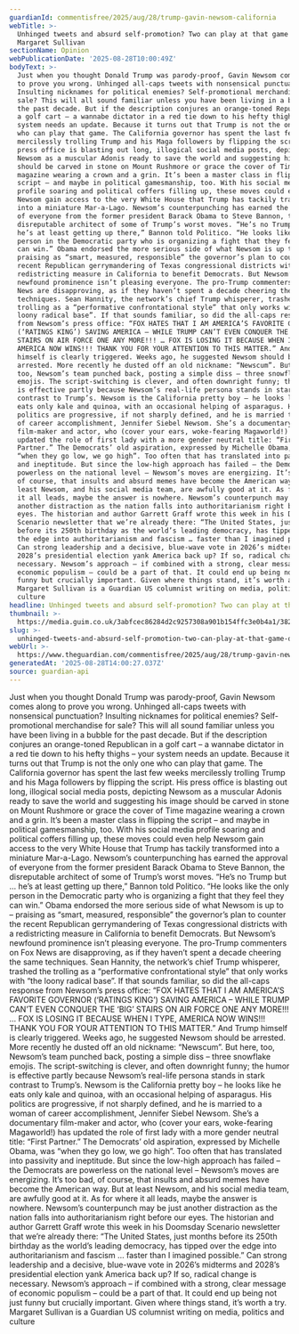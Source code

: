 ```yaml
---
guardianId: commentisfree/2025/aug/28/trump-gavin-newsom-california
webTitle: >-
  Unhinged tweets and absurd self-promotion? Two can play at that game |
  Margaret Sullivan
sectionName: Opinion
webPublicationDate: '2025-08-28T10:00:49Z'
bodyText: >-
  Just when you thought Donald Trump was parody-proof, Gavin Newsom comes along
  to prove you wrong. Unhinged all-caps tweets with nonsensical punctuation?
  Insulting nicknames for political enemies? Self-promotional merchandise for
  sale? This will all sound familiar unless you have been living in a bubble for
  the past decade. But if the description conjures an orange-toned Republican in
  a golf cart – a wannabe dictator in a red tie down to his hefty thighs – your
  system needs an update. Because it turns out that Trump is not the only one
  who can play that game. The California governor has spent the last few weeks
  mercilessly trolling Trump and his Maga followers by flipping the script. His
  press office is blasting out long, illogical social media posts, depicting
  Newsom as a muscular Adonis ready to save the world and suggesting his image
  should be carved in stone on Mount Rushmore or grace the cover of Time
  magazine wearing a crown and a grin. It’s been a master class in flipping the
  script – and maybe in political gamesmanship, too. With his social media
  profile soaring and political coffers filling up, these moves could even help
  Newsom gain access to the very White House that Trump has tackily transformed
  into a miniature Mar-a-Lago. Newsom’s counterpunching has earned the approval
  of everyone from the former president Barack Obama to Steve Bannon, the
  disreputable architect of some of Trump’s worst moves. “He’s no Trump but …
  he’s at least getting up there,” Bannon told Politico. “He looks like the only
  person in the Democratic party who is organizing a fight that they feel they
  can win.” Obama endorsed the more serious side of what Newsom is up to –
  praising as “smart, measured, responsible” the governor’s plan to counter the
  recent Republican gerrymandering of Texas congressional districts with a
  redistricting measure in California to benefit Democrats. But Newsom’s
  newfound prominence isn’t pleasing everyone. The pro-Trump commenters on Fox
  News are disapproving, as if they haven’t spent a decade cheering the same
  techniques. Sean Hannity, the network’s chief Trump whisperer, trashed the
  trolling as a “performative confrontational style” that only works with “the
  loony radical base”. If that sounds familiar, so did the all-caps response
  from Newsom’s press office: “FOX HATES THAT I AM AMERICA’S FAVORITE GOVERNOR
  (‘RATINGS KING’) SAVING AMERICA – WHILE TRUMP CAN’T EVEN CONQUER THE ‘BIG’
  STAIRS ON AIR FORCE ONE ANY MORE!!! … FOX IS LOSING IT BECAUSE WHEN I TYPE,
  AMERICA NOW WINS!!! THANK YOU FOR YOUR ATTENTION TO THIS MATTER.” And Trump
  himself is clearly triggered. Weeks ago, he suggested Newsom should be
  arrested. More recently he dusted off an old nickname: “Newscum”. But here,
  too, Newsom’s team punched back, posting a simple diss – three snowflake
  emojis. The script-switching is clever, and often downright funny; the humor
  is effective partly because Newsom’s real-life persona stands in stark
  contrast to Trump’s. Newsom is the California pretty boy – he looks like he
  eats only kale and quinoa, with an occasional helping of asparagus. His
  politics are progressive, if not sharply defined, and he is married to a woman
  of career accomplishment, Jennifer Siebel Newsom. She’s a documentary
  film-maker and actor, who (cover your ears, woke-fearing Magaworld!) has
  updated the role of first lady with a more gender neutral title: “First
  Partner.” The Democrats’ old aspiration, expressed by Michelle Obama, was
  “when they go low, we go high”. Too often that has translated into passivity
  and ineptitude. But since the low-high approach has failed – the Democrats are
  powerless on the national level – Newsom’s moves are energizing. It’s too bad,
  of course, that insults and absurd memes have become the American way. But at
  least Newsom, and his social media team, are awfully good at it. As for where
  it all leads, maybe the answer is nowhere. Newsom’s counterpunch may be just
  another distraction as the nation falls into authoritarianism right before our
  eyes. The historian and author Garrett Graff wrote this week in his Doomsday
  Scenario newsletter that we’re already there: “The United States, just months
  before its 250th birthday as the world’s leading democracy, has tipped over
  the edge into authoritarianism and fascism … faster than I imagined possible.”
  Can strong leadership and a decisive, blue-wave vote in 2026’s midterms and
  2028’s presidential election yank America back up? If so, radical change is
  necessary. Newsom’s approach – if combined with a strong, clear message of
  economic populism – could be a part of that. It could end up being not just
  funny but crucially important. Given where things stand, it’s worth a try.
  Margaret Sullivan is a Guardian US columnist writing on media, politics and
  culture
headline: Unhinged tweets and absurd self-promotion? Two can play at that game
thumbnail: >-
  https://media.guim.co.uk/3abfcec86284d2c9257308a901b154ffc3e0b4a1/382_0_6881_5504/500.jpg
slug: >-
  unhinged-tweets-and-absurd-self-promotion-two-can-play-at-that-game-or-margaret-sullivan
webUrl: >-
  https://www.theguardian.com/commentisfree/2025/aug/28/trump-gavin-newsom-california
generatedAt: '2025-08-28T14:00:27.037Z'
source: guardian-api
---
```

Just when you thought Donald Trump was parody-proof, Gavin Newsom comes along to prove you wrong. Unhinged all-caps tweets with nonsensical punctuation? Insulting nicknames for political enemies? Self-promotional merchandise for sale? This will all sound familiar unless you have been living in a bubble for the past decade. But if the description conjures an orange-toned Republican in a golf cart – a wannabe dictator in a red tie down to his hefty thighs – your system needs an update. Because it turns out that Trump is not the only one who can play that game. The California governor has spent the last few weeks mercilessly trolling Trump and his Maga followers by flipping the script. His press office is blasting out long, illogical social media posts, depicting Newsom as a muscular Adonis ready to save the world and suggesting his image should be carved in stone on Mount Rushmore or grace the cover of Time magazine wearing a crown and a grin. It’s been a master class in flipping the script – and maybe in political gamesmanship, too. With his social media profile soaring and political coffers filling up, these moves could even help Newsom gain access to the very White House that Trump has tackily transformed into a miniature Mar-a-Lago. Newsom’s counterpunching has earned the approval of everyone from the former president Barack Obama to Steve Bannon, the disreputable architect of some of Trump’s worst moves. “He’s no Trump but … he’s at least getting up there,” Bannon told Politico. “He looks like the only person in the Democratic party who is organizing a fight that they feel they can win.” Obama endorsed the more serious side of what Newsom is up to – praising as “smart, measured, responsible” the governor’s plan to counter the recent Republican gerrymandering of Texas congressional districts with a redistricting measure in California to benefit Democrats. But Newsom’s newfound prominence isn’t pleasing everyone. The pro-Trump commenters on Fox News are disapproving, as if they haven’t spent a decade cheering the same techniques. Sean Hannity, the network’s chief Trump whisperer, trashed the trolling as a “performative confrontational style” that only works with “the loony radical base”. If that sounds familiar, so did the all-caps response from Newsom’s press office: “FOX HATES THAT I AM AMERICA’S FAVORITE GOVERNOR (‘RATINGS KING’) SAVING AMERICA – WHILE TRUMP CAN’T EVEN CONQUER THE ‘BIG’ STAIRS ON AIR FORCE ONE ANY MORE!!! … FOX IS LOSING IT BECAUSE WHEN I TYPE, AMERICA NOW WINS!!! THANK YOU FOR YOUR ATTENTION TO THIS MATTER.” And Trump himself is clearly triggered. Weeks ago, he suggested Newsom should be arrested. More recently he dusted off an old nickname: “Newscum”. But here, too, Newsom’s team punched back, posting a simple diss – three snowflake emojis. The script-switching is clever, and often downright funny; the humor is effective partly because Newsom’s real-life persona stands in stark contrast to Trump’s. Newsom is the California pretty boy – he looks like he eats only kale and quinoa, with an occasional helping of asparagus. His politics are progressive, if not sharply defined, and he is married to a woman of career accomplishment, Jennifer Siebel Newsom. She’s a documentary film-maker and actor, who (cover your ears, woke-fearing Magaworld!) has updated the role of first lady with a more gender neutral title: “First Partner.” The Democrats’ old aspiration, expressed by Michelle Obama, was “when they go low, we go high”. Too often that has translated into passivity and ineptitude. But since the low-high approach has failed – the Democrats are powerless on the national level – Newsom’s moves are energizing. It’s too bad, of course, that insults and absurd memes have become the American way. But at least Newsom, and his social media team, are awfully good at it. As for where it all leads, maybe the answer is nowhere. Newsom’s counterpunch may be just another distraction as the nation falls into authoritarianism right before our eyes. The historian and author Garrett Graff wrote this week in his Doomsday Scenario newsletter that we’re already there: “The United States, just months before its 250th birthday as the world’s leading democracy, has tipped over the edge into authoritarianism and fascism … faster than I imagined possible.” Can strong leadership and a decisive, blue-wave vote in 2026’s midterms and 2028’s presidential election yank America back up? If so, radical change is necessary. Newsom’s approach – if combined with a strong, clear message of economic populism – could be a part of that. It could end up being not just funny but crucially important. Given where things stand, it’s worth a try. Margaret Sullivan is a Guardian US columnist writing on media, politics and culture
